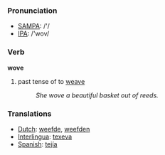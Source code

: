 === Pronunciation ===
*[[w:SAMPA|SAMPA]]: /'/
*[[w:IPA|IPA]]: /'wov/

=== Verb ===

'''wove'''

# past tense of to [[weave]]
#:''She wove a beautiful basket out of reeds.'' 

=== Translations ===
*[[Dutch]]: [[weefde]], [[weefden]]
*[[Interlingua]]: [[texeva]]
*[[Spanish]]: [[tejía]]